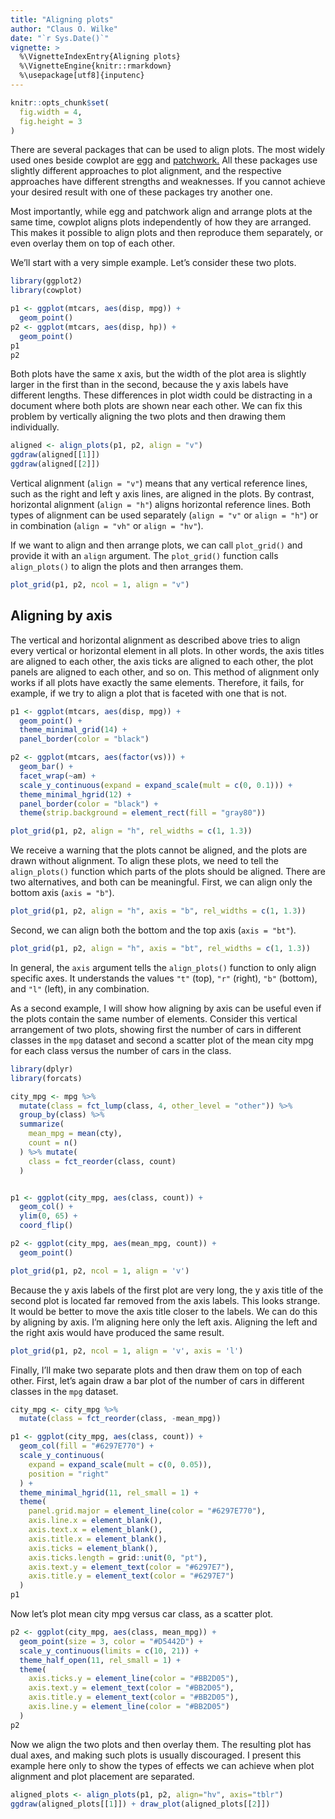 ```yaml
---
title: "Aligning plots"
author: "Claus O. Wilke"
date: "`r Sys.Date()`"
vignette: >
  %\VignetteIndexEntry{Aligning plots}
  %\VignetteEngine{knitr::rmarkdown}
  %\usepackage[utf8]{inputenc}
---
```

```r
knitr::opts_chunk$set(
  fig.width = 4,
  fig.height = 3
)
```

There are several packages that can be used to align plots. The most widely used ones beside cowplot are [egg](https://cran.r-project.org/package=egg) and [patchwork.](https://github.com/thomasp85/patchwork) All these packages use slightly different approaches to plot alignment, and the respective approaches have different strengths and weaknesses. If you cannot achieve your desired result with one of these packages try another one.

Most importantly, while egg and patchwork align and arrange plots at the same time, cowplot aligns plots independently of how they are arranged. This makes it possible to align plots and then reproduce them separately, or even overlay them on top of each other.

We'll start with a very simple example. Let's consider these two plots.

```r
library(ggplot2)
library(cowplot)

p1 <- ggplot(mtcars, aes(disp, mpg)) + 
  geom_point()
p2 <- ggplot(mtcars, aes(disp, hp)) + 
  geom_point()
p1
p2
```

Both plots have the same x axis, but the width of the plot area is slightly larger in the first than in the second, because the y axis labels have different lengths. These differences in plot width could be distracting in a document where both plots are shown near each other. We can fix this problem by vertically aligning the two plots and then drawing them individually.

```r
aligned <- align_plots(p1, p2, align = "v")
ggdraw(aligned[[1]])
ggdraw(aligned[[2]])
```

Vertical alignment (`align = "v"`) means that any vertical reference lines, such as the right and left y axis lines, are aligned in the plots. By contrast, horizontal alignment (`align = "h"`) aligns horizontal reference lines. Both types of alignment can be used separately (`align = "v"` or `align = "h"`) or in combination (`align = "vh"` or `align = "hv"`).

If we want to align and then arrange plots, we can call `plot_grid()` and provide it with an `align` argument. The `plot_grid()` function calls `align_plots()` to align the plots and then arranges them.

```r
plot_grid(p1, p2, ncol = 1, align = "v")
```

## Aligning by axis

The vertical and horizontal alignment as described above tries to align every vertical or horizontal element in all plots. In other words, the axis titles are aligned to each other, the axis ticks are aligned to each other, the plot panels are aligned to each other, and so on. This method of alignment only works if all plots have exactly the same elements. Therefore, it fails, for example, if we try to align a plot that is faceted with one that is not.

```r
p1 <- ggplot(mtcars, aes(disp, mpg)) + 
  geom_point() +
  theme_minimal_grid(14) + 
  panel_border(color = "black")

p2 <- ggplot(mtcars, aes(factor(vs))) + 
  geom_bar() + 
  facet_wrap(~am) +
  scale_y_continuous(expand = expand_scale(mult = c(0, 0.1))) +
  theme_minimal_hgrid(12) +
  panel_border(color = "black") +
  theme(strip.background = element_rect(fill = "gray80"))

plot_grid(p1, p2, align = "h", rel_widths = c(1, 1.3))
```

We receive a warning that the plots cannot be aligned, and the plots are drawn without alignment. To align these plots, we need to tell the `align_plots()` function which parts of the plots should be aligned. There are two alternatives, and both can be meaningful. First, we can align only the bottom axis (`axis = "b"`).

```r
plot_grid(p1, p2, align = "h", axis = "b", rel_widths = c(1, 1.3))
```

Second, we can align both the bottom and the top axis (`axis = "bt"`).

```r
plot_grid(p1, p2, align = "h", axis = "bt", rel_widths = c(1, 1.3))
```

In general, the `axis` argument tells the `align_plots()` function to only align specific axes. It understands the values `"t"` (top), `"r"` (right), `"b"` (bottom), and `"l"` (left), in any combination.

As a second example, I will show how aligning by axis can be useful even if the plots contain the same number of elements. Consider this vertical arrangement of two plots, showing first the number of cars in different classes in the `mpg` dataset and second a scatter plot of the mean city mpg for each class versus the number of cars in the class. 

```r
library(dplyr)
library(forcats)

city_mpg <- mpg %>%
  mutate(class = fct_lump(class, 4, other_level = "other")) %>%
  group_by(class) %>%
  summarize(
    mean_mpg = mean(cty),
    count = n()
  ) %>% mutate(
    class = fct_reorder(class, count)
  )


p1 <- ggplot(city_mpg, aes(class, count)) + 
  geom_col() + 
  ylim(0, 65) + 
  coord_flip()

p2 <- ggplot(city_mpg, aes(mean_mpg, count)) + 
  geom_point()

plot_grid(p1, p2, ncol = 1, align = 'v')
```

Because the y axis labels of the first plot are very long, the y axis title of the second plot is located far removed from the axis labels. This looks strange. It would be better to move the axis title closer to the labels. We can do this by aligning by axis. I'm aligning here only the left axis. Aligning the left and the right axis would have produced the same result.

```r
plot_grid(p1, p2, ncol = 1, align = 'v', axis = 'l')
```

Finally, I'll make two separate plots and then draw them on top of each other. First, let's again draw a bar plot of the number of cars in different classes in the `mpg` dataset.

```r
city_mpg <- city_mpg %>%
  mutate(class = fct_reorder(class, -mean_mpg))

p1 <- ggplot(city_mpg, aes(class, count)) +
  geom_col(fill = "#6297E770") + 
  scale_y_continuous(
    expand = expand_scale(mult = c(0, 0.05)),
    position = "right"
  ) +
  theme_minimal_hgrid(11, rel_small = 1) +
  theme(
    panel.grid.major = element_line(color = "#6297E770"),
    axis.line.x = element_blank(),
    axis.text.x = element_blank(),
    axis.title.x = element_blank(),
    axis.ticks = element_blank(),
    axis.ticks.length = grid::unit(0, "pt"),
    axis.text.y = element_text(color = "#6297E7"),
    axis.title.y = element_text(color = "#6297E7")
  )
p1
```

Now let's plot mean city mpg versus car class, as a scatter plot.

```r
p2 <- ggplot(city_mpg, aes(class, mean_mpg)) + 
  geom_point(size = 3, color = "#D5442D") + 
  scale_y_continuous(limits = c(10, 21)) +
  theme_half_open(11, rel_small = 1) +
  theme(
    axis.ticks.y = element_line(color = "#BB2D05"),
    axis.text.y = element_text(color = "#BB2D05"),
    axis.title.y = element_text(color = "#BB2D05"),
    axis.line.y = element_line(color = "#BB2D05")
  )
p2
```

Now we align the two plots and then overlay them. The resulting plot has dual axes, and making such plots is usually discouraged. I present this example here only to show the types of effects we can achieve when plot alignment and plot placement are separated.

```r
aligned_plots <- align_plots(p1, p2, align="hv", axis="tblr")
ggdraw(aligned_plots[[1]]) + draw_plot(aligned_plots[[2]])
```

